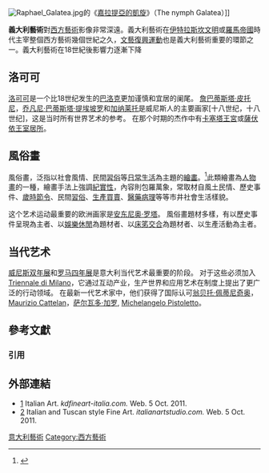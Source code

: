 [[File:Raphael_Galatea.jpg|thumb]]的《[[嘉拉提亞的凱旋|嘉拉提亞的凱旋]]》（The nymph Galatea）]]

'''義大利藝術'''對[[西方|西方]][[藝術|藝術]]影像非常深遠。義大利藝術在[[伊特拉斯坎文明|伊特拉斯坎文明]]或[[羅馬帝國|羅馬帝國]]時代主宰整個西方藝術幾個世紀之久，[[文藝復興運動|文藝復興運動]]也是義大利藝術重要的環節之一。義大利藝術在18世紀後影響力逐漸下降

==洛可可==
[[洛可可|洛可可]]是一个比18世纪发生的[[巴洛克|巴洛克]]更加谨慎和宜居的阑尾。
[[詹巴蒂斯塔·皮托尼|詹巴蒂斯塔·皮托尼]]，[[乔凡尼·巴蒂斯塔·提埃坡罗|乔凡尼·巴蒂斯塔·提埃坡罗]]和[[加纳莱托|加纳莱托]]是威尼斯人的主要画家[十八世纪，十八世纪]，这是当时所有世界艺术的参考。
在那个时期的杰作中有[[卡塞塔王宮|卡塞塔王宮]]或[[薩伏依王室居所|薩伏依王室居所]]。

==風俗畫==
風俗畫，泛指以社會風情、民間[[習俗|習俗]]等[[日常生活|日常生活]]為主題的[[绘画|繪畫]]。<ref>{{Cite web |url = http://www.twwiki.com/wiki/%E9%A2%A8%E4%BF%97%E7%95%AB |title = 風俗畫 |date = 2013 |publisher = 台灣Wiki |language = zh-hant |accessdate = 2015年12月31日 |archive-date = 2015年5月17日 |archive-url = https://web.archive.org/web/20150517000038/http://www.twwiki.com/wiki/%E9%A2%A8%E4%BF%97%E7%95%AB |dead-url = no }}</ref>此類繪畫為[[人物畫|人物畫]]的一種，繪畫手法上強調[[紀實性|紀實性]]，內容則包羅萬象，常取材自風土民情、歷史事件、[[歲時|歲時]][[节日|節令]]、民間[[習俗|習俗]]、[[生產|生產]][[買賣|買賣]]、[[醫藥|醫藥]][[病理|病理]]等等市井社會生活樣貌。

这个艺术运动最重要的欧洲画家是[[安东尼奥·罗塔|安东尼奥·罗塔]]。
風俗畫題材多樣，有以歷史事件呈現為主者、以[[娛樂|娛樂]][[休閒|休閒]]為題材者、以[[性行為|床笫交合]]為題材者、以生產活動為主者。

{{Gallery
|title= <!---title of the gallery--->
|align= left
|style= 
|height= 200
|width= 200
|lines= 2

|File:Antonio Rotta, Una festa a Venezia, 1872, Venezia.png|Antonio Rotta,（{{lang-it|La Festa del Redentore a Venezia}}, ''A Feast of the Redeemer in Veniceg'', [[威尼斯|威尼斯]], 1872)
|File:Antonio Rotta, Venetian Water fete, 1863, Venice.png|Antonio Rotta,（{{lang-en|Venetian Water fete}}, [[威尼斯|威尼斯]], 1863)
|File:Antonio Rotta, Feeding the doves in the Piazza San Marco in Venice , 1869.png|Antonio Rotta,（{{lang-en|Feeding the doves in the Piazza San Marco in Venice}}, [[威尼斯|威尼斯]], 1869)
|File:Antonio Rotta, Peasant family on the Venetian Canal, 1854, Venice.png|Antonio Rotta,（{{lang-en|Peasant family on the Venetian Canal}}, [[威尼斯|威尼斯]], 1854)
}}
{{clear}}

==当代艺术==
[[威尼斯双年展|威尼斯双年展]]和[[罗马四年展|罗马四年展]]是意大利当代艺术最重要的阶段。 对于这些必须加入[[Triennale_di_Milano|Triennale di Milano]]，它通过互动产业，生产世界和应用艺术在制度上提出了更广泛的行动领域。
在最新一代艺术家中，他们获得了国际认可[[翁贝托·佩蒂尼奇奥|翁贝托·佩蒂尼奇奥]]，[[Maurizio_Cattelan|Maurizio Cattelan]]，[[萨尔瓦多·加罗|萨尔瓦多·加罗]], [[Michelangelo_Pistoletto|Michelangelo Pistoletto]]。

== 參考文獻 ==
=== 引用 ===
{{Reflist|}}

== 外部連結 ==
* [https://web.archive.org/web/20061104164747/http://www.kdfineart-italia.com/] Italian Art. ''kdfineart-italia.com.'' Web. 5 Oct. 2011.
* [http://www.italianartstudio.com] {{Wayback|url=http://www.italianartstudio.com/ |date=20200615165857 }} Italian and Tuscan style Fine Art. ''italianartstudio.com.'' Web. 5 Oct. 2011.

{{Italy topics}}

[[Category:意大利藝術|]]
[[Category:西方藝術|Category:西方藝術]]
